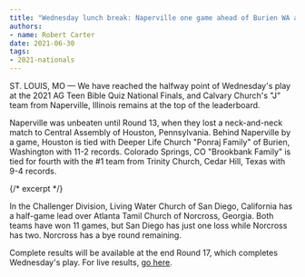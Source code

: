 ```yaml
---
title: "Wednesday lunch break: Naperville one game ahead of Burien WA and Houston PA"
authors:
- name: Robert Carter
date: 2021-06-30
tags:
- 2021-nationals
---
```


ST. LOUIS, MO — We have reached the halfway point of Wednesday's play at the 2021 AG Teen Bible Quiz National Finals, and Calvary Church's "J" team from Naperville, Illinois remains at the top of the leaderboard.

Naperville was unbeaten until Round 13, when they lost a neck-and-neck match to Central Assembly of Houston, Pennsylvania. Behind Naperville by a game, Houston is tied with Deeper Life Church "Ponraj Family" of Burien, Washington with 11-2 records. Colorado Springs, CO "Brookbank Family" is tied for fourth with the #1 team from Trinity Church, Cedar Hill, Texas with 9-4 records.

{/* excerpt */}

In the Challenger Division, Living Water Church of San Diego, California has a half-game lead over Atlanta Tamil Church of Norcross, Georgia. Both teams have won 11 games, but San Diego has just one loss while Norcross has two. Norcross has a bye round remaining.

Complete results will be available at the end Round 17, which completes Wednesday's play. For live results, [go here](/tbq/seasons/2021/nationals#preliminary-results).
